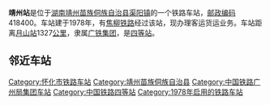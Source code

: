 {{noteTA
|1=zh-cn:始发车次; zh-hk:列車班次;
|2=zh-cn:车次; zh-hk:班次;
}}
{{Infobox China railway station 
|车站名称 = 靖州站
|车站名称拼音 = JingZhou
|英文名称 = Jingzhou Railway Station
|车站代码 = 44867<ref>根据《中华人民共和国铁路车站代码》（GB/T10302-2010）</ref>
|电报码 = JEQ
|拼音码 = JZH
|车站地址 = [[湖南|湖南]][[怀化市|怀化市]][[靖州苗族侗族自治县|靖州苗族侗族自治县]]
|坐标 = {{coord|26|34|12|N|109|41|02|E|display=inline,title}}
|归属 = [[广铁集团|广铁集团]]
|车站等级 = [[四等站_(中铁)|四等站]]
|线路 = [[焦柳铁路|焦柳铁路]]
}}
'''靖州站'''是位于[[湖南|湖南]][[靖州苗族侗族自治县|靖州苗族侗族自治县]][[渠阳镇|渠阳镇]]的一个铁路车站，[[邮政编码|邮政编码]]418400。车站建于1978年，有[[焦柳铁路|焦柳铁路]]经过该站，现办理客运货运业务。车站距离[[月山站|月山站]]1327[[公里|公里]]，隶属[[广铁集团|广铁集团]]，是[[四等站_(中铁)|四等站]]。

==邻近车站==
{{start rail box|[[File:China_Railways.svg|16px]] [[中国铁路|中国铁路]]}}
{{s-inop|[[艮山口站|艮山口站]]|{{站|月山}}方向}}
{{s-line|[[焦柳铁路|焦柳铁路]]<br />← {{0}}8km 靖州站 13km →}}
{{s-inop|[[流坪站|流坪站]]|{{站|柳州}}方向}}
{{end box}}
{{焦柳铁路}}
{{湖南省铁路}}
{{铁路车站小作品}}
{{湖南小作品}}

[[Category:怀化市铁路车站|Category:怀化市铁路车站]]
[[Category:靖州苗族侗族自治县|Category:靖州苗族侗族自治县]]
[[Category:中国铁路广州局集团车站|Category:中国铁路广州局集团车站]]
[[Category:中国铁路四等站|Category:中国铁路四等站]]
[[Category:1978年启用的铁路车站|Category:1978年启用的铁路车站]]